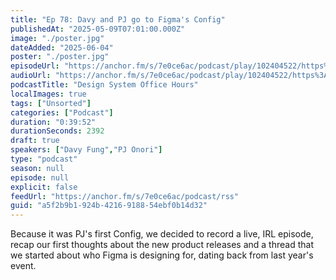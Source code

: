 ```yaml
---
title: "Ep 78: Davy and PJ go to Figma's Config"
publishedAt: "2025-05-09T07:01:00.000Z"
image: "./poster.jpg"
dateAdded: "2025-06-04"
poster: "./poster.jpg"
episodeUrl: "https://anchor.fm/s/7e0ce6ac/podcast/play/102404522/https%3A%2F%2Fd3ctxlq1ktw2nl.cloudfront.net%2Fstaging%2F2025-4-9%2F249711ca-64d2-2da9-bc71-5bc3358b1a81.mp3"
audioUrl: "https://anchor.fm/s/7e0ce6ac/podcast/play/102404522/https%3A%2F%2Fd3ctxlq1ktw2nl.cloudfront.net%2Fstaging%2F2025-4-9%2F249711ca-64d2-2da9-bc71-5bc3358b1a81.mp3"
podcastTitle: "Design System Office Hours"
localImages: true
tags: ["Unsorted"]
categories: ["Podcast"]
duration: "0:39:52"
durationSeconds: 2392
draft: true
speakers: ["Davy Fung","PJ Onori"]
type: "podcast"
season: null
episode: null
explicit: false
feedUrl: "https://anchor.fm/s/7e0ce6ac/podcast/rss"
guid: "a5f2b9b1-924b-4216-9188-54ebf0b14d32"
---
```

Because it was PJ's first Config, we decided to record a live, IRL episode, recap our first thoughts about the new product releases and a thread that we started about who Figma is designing for, dating back from last year's event.
